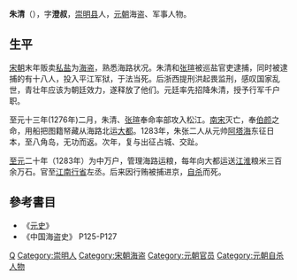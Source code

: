{{Otheruses|other=名为朱清的其他人物|朱清}}

'''朱清'''（{{bd|1237年||1303年|catIdx=B}}），字'''澄叔'''，[[崇明县|崇明县]]人，[[元朝|元朝]]海盗、军事人物。

== 生平 ==
[[宋朝|宋朝]]末年贩卖[[私盐|私盐]]为[[海盗|海盗]]，熟悉海路状况。朱清和[[张瑄|张瑄]]被巡盐官吏逮捕，同时被逮捕的有十八人，投入平江军狱，于法当死。后浙西提刑洪起畏监刑，感叹国家乱世，青壮年应该为朝廷效力，遂释放了他们。元廷率先招降朱清，授予行军千户职。

至元十三年(1276年)二月，朱清、[[张瑄|张瑄]]奉命率部攻入松江。[[南宋|南宋]]灭亡，奉[[伯颜|伯颜]]之命，用船把图籍帑藏从海路北运[[大都|大都]]。1283年，朱张二人从元帅[[阿塔海|阿塔海]]东征日本，至八角岛，无功而返。次年，复与出征占城、交趾。

[[至元_(忽必烈)|至元]]二十年（1283年）为中万户，管理海路运粮，每年向大都运送[[江淮|江淮]]粮米三百余万石。官至[[江南|江南]][[行省|行省]]左丞。后来因行贿被捕进京，[[自杀|自杀]]而死。

== 參考書目 ==
* 《[[元史|元史]]》
* 《中国海盗史》 P125-P127

{{Authority control}}
{{DEFAULTSORT:Zhu朱}}
[[Category:朱姓|Q]]
[[Category:崇明人|Category:崇明人]]
[[Category:宋朝海盗|Category:宋朝海盗]]
[[Category:元朝官员|Category:元朝官员]]
[[Category:元朝自杀人物|Category:元朝自杀人物]]